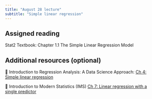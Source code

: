 ```yaml
---
title: "August 28 lecture"
subtitle: "Simple linear regression"
---
```


## Assigned reading

Stat2 Textbook: Chapter 1.1 The Simple Linear Regression Model

## Additional resources (optional)

📖 Introduction to Regression Analysis: A Data Science Approach: [Ch 4: Simple linear regression](https://introregression.netlify.app/04-slr)

📖 Introduction to Modern Statistics (IMS) [Ch 7: Linear regression with a single predictor](https://openintro-ims.netlify.app/model-slr)
